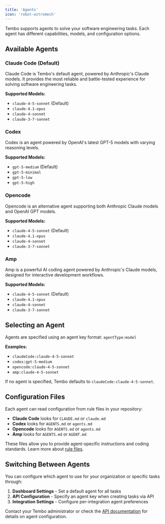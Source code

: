 ```yaml
---
title: 'Agents'
icon: 'robot-astromech'
---
```


Tembo supports agents to solve your software engineering tasks. Each agent has different capabilities, models, and configuration options.

## Available Agents

### Claude Code (Default)

Claude Code is Tembo's default agent, powered by Anthropic's Claude models. It provides the most reliable and battle-tested experience for solving software engineering tasks.

**Supported Models:**
- `claude-4-5-sonnet` (Default)
- `claude-4.1-opus`
- `claude-4-sonnet`
- `claude-3-7-sonnet`

### Codex

Codex is an agent powered by OpenAI's latest GPT-5 models with varying reasoning levels.

**Supported Models:**
- `gpt-5-medium` (Default)
- `gpt-5-minimal`
- `gpt-5-low`
- `gpt-5-high`

### Opencode

Opencode is an alternative agent supporting both Anthropic Claude models and OpenAI GPT models.

**Supported Models:**
- `claude-4-5-sonnet` (Default)
- `claude-4.1-opus`
- `claude-4-sonnet`
- `claude-3-7-sonnet`

### Amp

Amp is a powerful AI coding agent powered by Anthropic's Claude models, designed for interactive development workflows.

**Supported Models:**
- `claude-4-5-sonnet` (Default)
- `claude-4.1-opus`
- `claude-4-sonnet`
- `claude-3-7-sonnet`

## Selecting an Agent

Agents are specified using an agent key format: `agentType:model`

**Examples:**
- `claudeCode:claude-4-5-sonnet`
- `codex:gpt-5-medium`
- `opencode:claude-4-5-sonnet`
- `amp:claude-4-5-sonnet`

If no agent is specified, Tembo defaults to `claudeCode:claude-4-5-sonnet`.

## Configuration Files

Each agent can read configuration from rule files in your repository:

- **Claude Code** looks for `CLAUDE.md` or `claude.md`
- **Codex** looks for `AGENTS.md` or `agents.md`
- **Opencode** looks for `AGENTS.md` or `agents.md`
- **Amp** looks for `AGENTS.md` or `AGENT.md`

These files allow you to provide agent-specific instructions and coding standards. Learn more about [rule files](/features/rule-files).

## Switching Between Agents

You can configure which agent to use for your organization or specific tasks through:

1. **Dashboard Settings** - Set a default agent for all tasks
2. **API Configuration** - Specify an agent key when creating tasks via API
3. **Integration Settings** - Configure per-integration agent preferences

Contact your Tembo administrator or check the [API documentation](/api-reference) for details on agent configuration.
